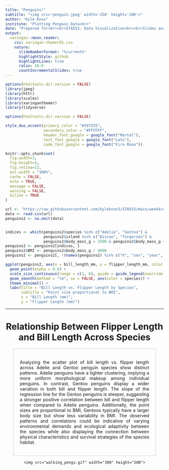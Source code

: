 ```yaml
---
title: "Penguins!"
subtitle: "<img src='penguin.jpeg' width='250' height='200'>"
author: "Kyle Knox"
institute: "Plotting Penguin Data<br>"
date: "Prepared for<br><br>STA553: Data Visualization<br><br>Slides available at: [RPubs URL](https://your-RPubs-url) AND [GitHub URL](https://your-GitHub-url)"
output:
  xaringan::moon_reader:
    css: xaringan-themer01.css
    nature:
      slideNumberFormat: "%current%"
      highlightStyle: github
      highlightLines: true
      ratio: 16:9
      countIncrementalSlides: true
---
```


```r
options(htmltools.dir.version = FALSE)
library(jpeg)
library(httr)
library(scales)
library(xaringanthemer)
library(tidyverse)
```

```r
options(htmltools.dir.version = FALSE)

style_duo_accent(primary_color = "#397255",
                 secondary_color = "#FFFFFF",
                 header_font_google = google_font("Martel"),
                 text_font_google = google_font("Lato"),
                 code_font_google = google_font("Fira Mono"))

knitr::opts_chunk$set(
  fig.width=3, 
  fig.height=3, 
  fig.retina=12,
  out.width = "100%",
  cache = FALSE,
  echo = TRUE,
  message = FALSE, 
  warning = FALSE,
  hiline = TRUE
)
```
```r
url <- 'https://raw.githubusercontent.com/kyleknox3/STA553/main/week4/w03-penguins.csv'
data <- read.csv(url)
penguins2 <- na.omit(data)


indices <- which(penguins2$species %in% c("Adelie", "Gentoo") &
                 penguins2$island %in% c("Biscoe", "Torgersen") &
                 penguins2$body_mass_g > 3500 & penguins2$body_mass_g < 5000)
penguins2 <- penguins2[indices, ]
penguins2$BMI <- penguins2$body_mass_g / 4000
penguins2 <- penguins2[, !(names(penguins2) %in% c("X", "sex", "year", "body_mass_g"))]

ggplot(penguins2, aes(x = bill_length_mm, y = flipper_length_mm, color = species, size = BMI)) +
  geom_point(alpha = 0.6) +
  scale_size_continuous(range = c(1, 6), guide = guide_legend(override.aes = list(alpha = 1))) +
  geom_smooth(method = "lm", se = FALSE, aes(color = species)) +
  theme_minimal() +
  labs(title = "Bill Length vs. Flipper Length by Species",
       subtitle = "Point size proportional to BMI",
       x = "Bill Length (mm)",
       y = "Flipper Length (mm)")
```
---

<h1 align=center> Relationship Between Flipper Length and Bill Length Across Species </h1>

<div style="width: 90%; margin: 0 auto; text-align: justify; border: 1px solid #ccc; padding: 20px; box-sizing: border-box;">
  <p style="text-align: justify;">
  
Analyzing the scatter plot of bill length vs. flipper length across Adelie and Gentoo penguin species show distinct patterns. Adelie penguins have a tighter clustering, implying a more uniform morphological makeup among individual penguins.  In contrast, Gentoo penguins display a wider variation in both bill and flipper length.  The slope of the regression line for the Gentoo penguins is steeper, suggesting a stronger positive correlation between bill and flipper length when compared to Adelie penguins. Additionally, the point sizes are proportional to BMI, Gentoos typically have a larger body size but show less variability in BMI.  The observed patterns and correlations could be indicative of varying environmental demands and ecological adaptivity between the species while also displaying the connection between physical characteristics and survival strategies of the species habitat.   
 </p>
</div>

<div style="text-align: center;">
    <img src="walking_pengs.gif" width="300" height="200">
</div>


